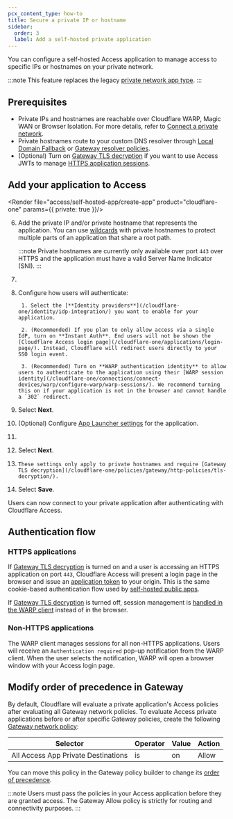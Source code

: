 ```yaml
---
pcx_content_type: how-to
title: Secure a private IP or hostname
sidebar:
  order: 3
  label: Add a self-hosted private application
---
```



You can configure a self-hosted Access application to manage access to specific IPs or hostnames on your private network.

:::note
This feature replaces the legacy [private network app type](/cloudflare-one/applications/non-http/legacy-private-network-app/).
:::

## Prerequisites

- Private IPs and hostnames are reachable over Cloudflare WARP, Magic WAN or Browser Isolation. For more details, refer to [Connect a private network](/cloudflare-one/connections/connect-networks/private-net/).
- Private hostnames route to your custom DNS resolver through [Local Domain Fallback](/cloudflare-one/connections/connect-devices/warp/configure-warp/route-traffic/local-domains/) or [Gateway resolver policies](/cloudflare-one/policies/gateway/resolver-policies/).
- (Optional) Turn on [Gateway TLS decryption](/cloudflare-one/policies/gateway/http-policies/tls-decryption/) if you want to use Access JWTs to manage [HTTPS application sessions](#https-applications).

## Add your application to Access

<Render file="access/self-hosted-app/create-app" product="cloudflare-one" params={{ private: true }}/>

6. Add the private IP and/or private hostname that represents the application. You can use [wildcards](/cloudflare-one/policies/access/app-paths/) with private hostnames to protect multiple parts of an application that share a root path.

	:::note
	Private hostnames are currently only available over port `443` over HTTPS and the application must have a valid Server Name Indicator (SNI).
	:::

7.  <Render file="access/add-access-policies" product="cloudflare-one" />

8. Configure how users will authenticate:

		1. Select the [**Identity providers**](/cloudflare-one/identity/idp-integration/) you want to enable for your application.

		2. (Recommended) If you plan to only allow access via a single IdP, turn on **Instant Auth**. End users will not be shown the [Cloudflare Access login page](/cloudflare-one/applications/login-page/). Instead, Cloudflare will redirect users directly to your SSO login event.

		3. (Recommended) Turn on **WARP authentication identity** to allow users to authenticate to the application using their [WARP session identity](/cloudflare-one/connections/connect-devices/warp/configure-warp/warp-sessions/). We recommend turning this on if your application is not in the browser and cannot handle a `302` redirect.

9. Select **Next**.

10. (Optional) Configure [App Launcher settings](/cloudflare-one/applications/app-launcher/) for the application.

11. <Render file="access/access-block-page" product="cloudflare-one" />

12. Select **Next**.

13. <Render file="access/self-hosted-app/advanced-settings" product="cloudflare-one" />

		These settings only apply to private hostnames and require [Gateway TLS decryption](/cloudflare-one/policies/gateway/http-policies/tls-decryption/).

14. Select **Save**.

Users can now connect to your private application after authenticating with Cloudflare Access.

## Authentication flow

### HTTPS applications

If [Gateway TLS decryption](/cloudflare-one/policies/gateway/http-policies/tls-decryption/) is turned on and a user is accessing an HTTPS application on port `443`, Cloudflare Access will present a login page in the browser and issue an [application token](/cloudflare-one/identity/authorization-cookie/application-token/) to your origin. This is the same cookie-based authentication flow used by [self-hosted public apps](/cloudflare-one/applications/configure-apps/self-hosted-public-app/).

If [Gateway TLS decryption](/cloudflare-one/policies/gateway/http-policies/tls-decryption/) is turned off, session management is [handled in the WARP client](#non-https-applications) instead of in the browser.

### Non-HTTPS applications

The WARP client manages sessions for all non-HTTPS applications. Users will receive an `Authentication required` pop-up notification from the WARP client. When the user selects the notification, WARP will open a browser window with your Access login page.

<Render file="gateway/client-notifications-os" product="cloudflare-one" />

## Modify order of precedence in Gateway

By default, Cloudflare will evaluate a private application's Access policies after evaluating all Gateway network policies. To evaluate Access private applications before or after specific Gateway policies, create the following [Gateway network policy](/cloudflare-one/policies/gateway/network-policies/):

| Selector                            | Operator | Value | Action |
| ----------------------------------- | -------- | ----- | ------ |
| All Access App Private Destinations | is       | on    | Allow  |

You can move this policy in the Gateway policy builder to change its [order of precedence](/cloudflare-one/policies/gateway/order-of-enforcement/#order-of-precedence).

:::note
Users must pass the policies in your Access application before they are granted access. The Gateway Allow policy is strictly for routing and connectivity purposes.
:::
